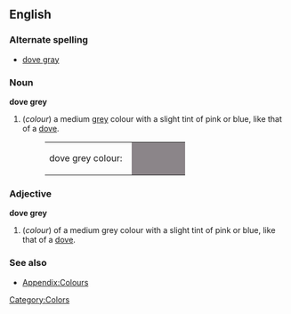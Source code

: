 ==English==

===Alternate spelling===
*[[dove gray]]

===Noun===
'''dove grey'''
#(''colour'') a medium [[grey]] colour with a slight tint of pink or blue, like that of a [[dove]].
#:<table><tr><td>dove grey colour: &nbsp;</td><td bgcolor="#8B8589" width="80">&nbsp; </td></tr></table>

===Adjective===
'''dove grey'''
#(''colour'') of a medium grey colour with a slight tint of pink or blue, like that of a [[dove]].

===See also===
*[[Wiktionary_Appendix:Colours|Appendix:Colours]]

[[Category:Colors]]